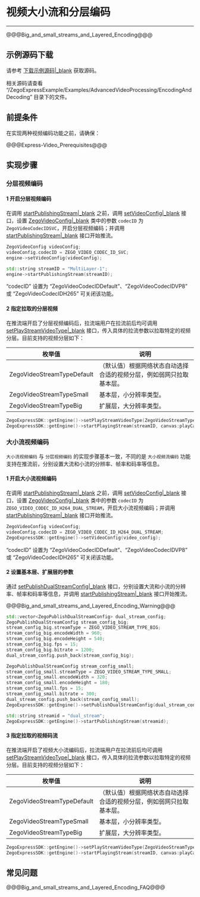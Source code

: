 # 视频大小流和分层编码

- - -

@@@Big_and_small_streams_and_Layered_Encoding@@@

## 示例源码下载

请参考 [下载示例源码\|_blank](!DownloadDemo/DownloadDemo) 获取源码。

相关源码请查看 “/ZegoExpressExample/Examples/AdvancedVideoProcessing/EncodingAndDecoding” 目录下的文件。

## 前提条件

在实现两种视频编码功能之前，请确保：

@@@Express-Video_Prerequisites@@@


## 实现步骤

### 分层视频编码

#### 1 开启分层视频编码

在调用 [startPublishingStream\|_blank](@startPublishingStream) 之前，调用 [setVideoConfig\|_blank](@setVideoConfig-IZegoExpressEngine) 接口，设置 [ZegoVideoConfig\|_blank](@-ZegoVideoConfig) 类中的参数 `codecID` 为 `ZegoVideoCodecIDSVC`，开启分层视频编码；并调用 [startPublishingStream\|_blank](@startPublishingStream) 接口开始推流。

```cpp
ZegoVideoConfig videoConfig;
videoConfig.codecID = ZEGO_VIDEO_CODEC_ID_SVC;
engine->setVideoConfig(videoConfig);

std::string streamID = "MultiLayer-1";
engine->startPublishingStream(streamID);
```

<div class="mk-hint">

“codecID” 设置为 “ZegoVideoCodecIDDefault”、“ZegoVideoCodecIDVP8” 或 “ZegoVideoCodecIDH265” 可关闭该功能。
</div>

#### 2 指定拉取的分层视频

在推流端开启了分层视频编码后，拉流端用户在拉流前后均可调用 [setPlayStreamVideoType\|_blank](@setPlayStreamVideoType) 接口，传入具体的拉流参数以拉取特定的视频分层。目前支持的视频分层如下：

|枚举值|说明|
|-|-|
|ZegoVideoStreamTypeDefault|（默认值）根据网络状态自动选择合适的视频分层，例如弱网只拉取基本层。|
|ZegoVideoStreamTypeSmall| 基本层，小分辨率类型。|
|ZegoVideoStreamTypeBig| 扩展层，大分辨率类型。|

```cpp
ZegoExpressSDK::getEngine()->setPlayStreamVideoType(ZegoVideoStreamTypeBig,streamID);
ZegoExpressSDK::getEngine()->startPlayingStream(streamID, canvas:playCanvas);
```

### 大小流视频编码

`大小流视频编码` 与 `分层视频编码` 的实现步骤基本一致，不同的是 `大小视频流编码` 功能支持在推流前，分别设置大流和小流的分辨率、帧率和码率等信息。

#### 1 开启大小流视频编码

在调用 [startPublishingStream\|_blank](@startPublishingStream) 之前，调用 [setVideoConfig\|_blank](@setVideoConfig-ZegoExpressEngine) 接口，设置 [ZegoVideoConfig\|_blank](@-ZegoVideoConfig) 类中的参数 `codecID` 为 `ZEGO_VIDEO_CODEC_ID_H264_DUAL_STREAM`，开启大小流视频编码；并调用 [startPublishingStream\|_blank](@startPublishingStream) 接口开始推流。


```cpp
ZegoVideoConfig videoConfig;
videoConfig.codecID = ZEGO_VIDEO_CODEC_ID_H264_DUAL_STREAM;
ZegoExpressSDK::getEngine()->setVideoConfig(video_config); 
```

<div class="mk-hint">

“codecID” 设置为 “ZegoVideoCodecIDDefault”、“ZegoVideoCodecIDVP8” 或 “ZegoVideoCodecIDH265” 可关闭该功能。
</div>

#### 2 设置基本层、扩展层的参数

通过 [setPublishDualStreamConfig\|_blank](@setPublishDualStreamConfig) 接口，分别设置大流和小流的分辨率、帧率和码率等信息，并调用 [startPublishingStream\|_blank](@startPublishingStream) 接口开始推流。

@@@Big_and_small_streams_and_Layered_Encoding_Warning@@@

```cpp
std::vector<ZegoPublishDualStreamConfig> dual_stream_config;
ZegoPublishDualStreamConfig stream_config_big;
stream_config_big.streamType = ZEGO_VIDEO_STREAM_TYPE_BIG;
stream_config_big.encodeWidth = 960;
stream_config_big.encodeHeight = 540;
stream_config_big.fps = 15;
stream_config_big.bitrate = 1200;
dual_stream_config.push_back(stream_config_big);

ZegoPublishDualStreamConfig stream_config_small;
stream_config_small.streamType = ZEGO_VIDEO_STREAM_TYPE_SMALL;
stream_config_small.encodeWidth = 320;
stream_config_small.encodeHeight = 180;
stream_config_small.fps = 15;
stream_config_small.bitrate = 300;
dual_stream_config.push_back(stream_config_small);
ZegoExpressSDK::getEngine()->setPublishDualStreamConfig(dual_stream_config, ZegoPublishChannel::ZEGO_PUBLISH_CHANNEL_MAIN);

std::string streamid = "dual_stream";
ZegoExpressSDK::getEngine()->startPublishingStream(streamid);
```

#### 3 指定拉取的视频码流

在推流端开启了视频大小流编码后，拉流端用户在拉流前后均可调用 [setPlayStreamVideoType\|_blank](@setPlayStreamVideoType) 接口，传入具体的拉流参数以拉取特定的视频分层。目前支持的视频分层如下：

|枚举值|说明|
|-|-|
|ZegoVideoStreamTypeDefault|（默认值）根据网络状态自动选择合适的视频分层，例如弱网只拉取基本层。|
|ZegoVideoStreamTypeSmall| 基本层，小分辨率类型。|
|ZegoVideoStreamTypeBig| 扩展层，大分辨率类型。|

```cpp
ZegoExpressSDK::getEngine()->setPlayStreamVideoType(ZegoVideoStreamTypeBig,streamID);
ZegoExpressSDK::getEngine()->startPlayingStream(streamID, canvas:playCanvas);
```


## 常见问题

@@@Big_and_small_streams_and_Layered_Encoding_FAQ@@@
